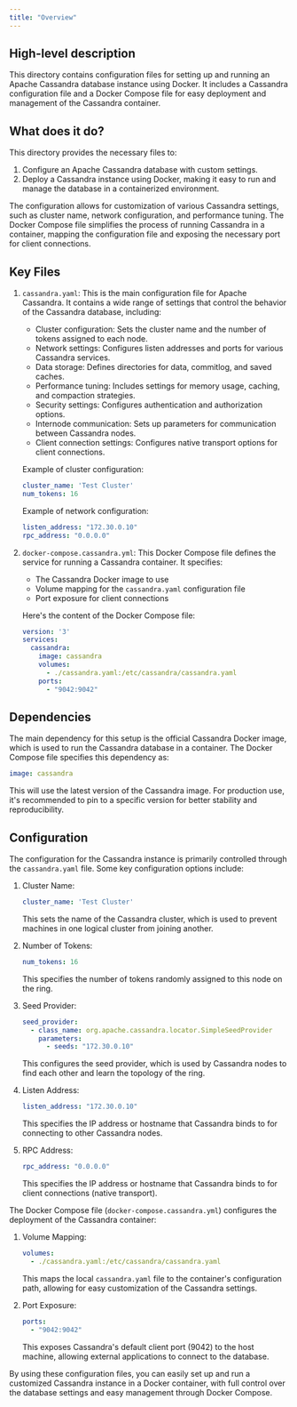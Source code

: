 ```yaml
---
title: "Overview"
---
```


## High-level description
This directory contains configuration files for setting up and running an Apache Cassandra database instance using Docker. It includes a Cassandra configuration file and a Docker Compose file for easy deployment and management of the Cassandra container.

## What does it do?
This directory provides the necessary files to:

1. Configure an Apache Cassandra database with custom settings.
2. Deploy a Cassandra instance using Docker, making it easy to run and manage the database in a containerized environment.

The configuration allows for customization of various Cassandra settings, such as cluster name, network configuration, and performance tuning. The Docker Compose file simplifies the process of running Cassandra in a container, mapping the configuration file and exposing the necessary port for client connections.

## Key Files

1. `cassandra.yaml`: This is the main configuration file for Apache Cassandra. It contains a wide range of settings that control the behavior of the Cassandra database, including:

   - Cluster configuration: Sets the cluster name and the number of tokens assigned to each node.
   - Network settings: Configures listen addresses and ports for various Cassandra services.
   - Data storage: Defines directories for data, commitlog, and saved caches.
   - Performance tuning: Includes settings for memory usage, caching, and compaction strategies.
   - Security settings: Configures authentication and authorization options.
   - Internode communication: Sets up parameters for communication between Cassandra nodes.
   - Client connection settings: Configures native transport options for client connections.

   Example of cluster configuration:

   ```yaml
   cluster_name: 'Test Cluster'
   num_tokens: 16
   ```

   Example of network configuration:

   ```yaml
   listen_address: "172.30.0.10"
   rpc_address: "0.0.0.0"
   ```

2. `docker-compose.cassandra.yml`: This Docker Compose file defines the service for running a Cassandra container. It specifies:

   - The Cassandra Docker image to use
   - Volume mapping for the `cassandra.yaml` configuration file
   - Port exposure for client connections

   Here's the content of the Docker Compose file:

   ```yaml
   version: '3'
   services:
     cassandra:
       image: cassandra
       volumes:
         - ./cassandra.yaml:/etc/cassandra/cassandra.yaml
       ports:
         - "9042:9042"
   ```

## Dependencies
The main dependency for this setup is the official Cassandra Docker image, which is used to run the Cassandra database in a container. The Docker Compose file specifies this dependency as:

```yaml
image: cassandra
```

This will use the latest version of the Cassandra image. For production use, it's recommended to pin to a specific version for better stability and reproducibility.

## Configuration
The configuration for the Cassandra instance is primarily controlled through the `cassandra.yaml` file. Some key configuration options include:

1. Cluster Name: 
   ```yaml
   cluster_name: 'Test Cluster'
   ```
   This sets the name of the Cassandra cluster, which is used to prevent machines in one logical cluster from joining another.

2. Number of Tokens:
   ```yaml
   num_tokens: 16
   ```
   This specifies the number of tokens randomly assigned to this node on the ring.

3. Seed Provider:
   ```yaml
   seed_provider:
     - class_name: org.apache.cassandra.locator.SimpleSeedProvider
       parameters:
         - seeds: "172.30.0.10"
   ```
   This configures the seed provider, which is used by Cassandra nodes to find each other and learn the topology of the ring.

4. Listen Address:
   ```yaml
   listen_address: "172.30.0.10"
   ```
   This specifies the IP address or hostname that Cassandra binds to for connecting to other Cassandra nodes.

5. RPC Address:
   ```yaml
   rpc_address: "0.0.0.0"
   ```
   This specifies the IP address or hostname that Cassandra binds to for client connections (native transport).

The Docker Compose file (`docker-compose.cassandra.yml`) configures the deployment of the Cassandra container:

1. Volume Mapping:
   ```yaml
   volumes:
     - ./cassandra.yaml:/etc/cassandra/cassandra.yaml
   ```
   This maps the local `cassandra.yaml` file to the container's configuration path, allowing for easy customization of the Cassandra settings.

2. Port Exposure:
   ```yaml
   ports:
     - "9042:9042"
   ```
   This exposes Cassandra's default client port (9042) to the host machine, allowing external applications to connect to the database.

By using these configuration files, you can easily set up and run a customized Cassandra instance in a Docker container, with full control over the database settings and easy management through Docker Compose.